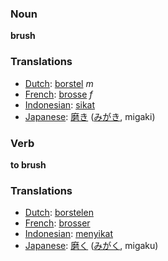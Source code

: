 === Noun ===
'''brush'''

=== Translations ===
*[[Dutch]]: [[borstel]] ''m''
*[[French]]: [[brosse]] ''f''
*[[Indonesian]]: [[sikat]]
*[[Japanese]]: [[磨き]] ([[みがき]], migaki)

=== Verb ===
'''to brush'''

=== Translations ===
*[[Dutch]]: [[borstelen]]
*[[French]]: [[brosser]]
*[[Indonesian]]: [[sikat|menyikat]]
*[[Japanese]]: [[磨く]] ([[みがく]], migaku)